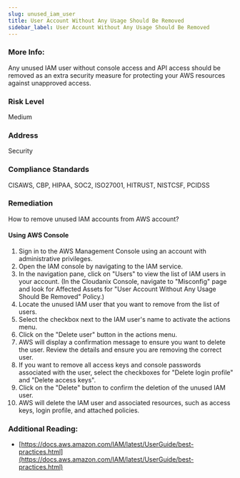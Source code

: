 ```yaml
---
slug: unused_iam_user
title: User Account Without Any Usage Should Be Removed
sidebar_label: User Account Without Any Usage Should Be Removed
---
```


### More Info:

Any unused IAM user without console access and API access should be removed as an extra security measure for protecting your AWS resources against unapproved access.

### Risk Level

Medium

### Address

Security

### Compliance Standards

CISAWS, CBP, HIPAA, SOC2, ISO27001, HITRUST, NISTCSF, PCIDSS

### Remediation

How to remove unused IAM accounts from AWS account?

#### Using AWS Console

1. Sign in to the AWS Management Console using an account with administrative privileges.
2. Open the IAM console by navigating to the IAM service.
3. In the navigation pane, click on "Users" to view the list of IAM users in your account.
    (In the Cloudanix Console, navigate to "Misconfig" page and look for Affected Assets for "User Account Without Any Usage Should Be Removed" Policy.)
4. Locate the unused IAM user that you want to remove from the list of users.
5. Select the checkbox next to the IAM user's name to activate the actions menu.
6. Click on the "Delete user" button in the actions menu.
7. AWS will display a confirmation message to ensure you want to delete the user. Review the details and ensure you are removing the correct user.
8. If you want to remove all access keys and console passwords associated with the user, select the checkboxes for "Delete login profile" and "Delete access keys".
9. Click on the "Delete" button to confirm the deletion of the unused IAM user.
10. AWS will delete the IAM user and associated resources, such as access keys, login profile, and attached policies.

### Additional Reading:

- [https://docs.aws.amazon.com/IAM/latest/UserGuide/best-practices.html](https://docs.aws.amazon.com/IAM/latest/UserGuide/best-practices.html) 

